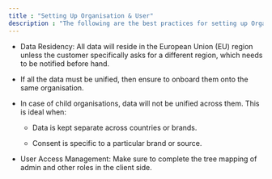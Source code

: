 ```yaml
---
title : "Setting Up Organisation & User"
description : "The following are the best practices for setting up Organisations and Users within Zeotap CDP:"
---
```


* Data Residency: All data will reside in the European Union (EU) region unless the customer specifically asks for a different region, which needs to be notified before hand.  

* If all the data must be unified, then ensure to onboard them onto the same organisation. 

* In case of child organisations, data will not be unified across them. This is ideal when:

    * Data is kept separate across countries or brands.

    * Consent is specific to a particular brand or source.

* User Access Management: Make sure to complete the tree mapping of admin and other roles in the client side.
